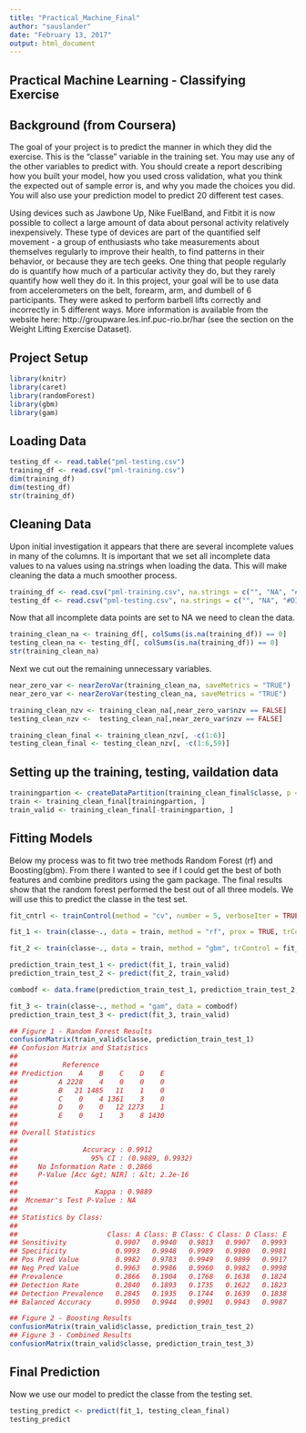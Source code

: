 ---
title: "Practical_Machine_Final"
author: "sauslander"
date: "February 13, 2017"
output: html_document
---
## Practical Machine Learning - Classifying Exercise

## Background (from Coursera)
The goal of your project is to predict the manner in which they did the exercise. This is the "classe" variable in the training set. You may use any of the other variables to predict with. You should create a report describing how you built your model, how you used cross validation, what you think the expected out of sample error is, and why you made the choices you did. You will also use your prediction model to predict 20 different test cases.

Using devices such as Jawbone Up, Nike FuelBand, and Fitbit it is now possible to collect a large amount of data about personal activity relatively inexpensively. These type of devices are part of the quantified self movement - a group of enthusiasts who take measurements about themselves regularly to improve their health, to find patterns in their behavior, or because they are tech geeks. One thing that people regularly do is quantify how much of a particular activity they do, but they rarely quantify how well they do it. In this project, your goal will be to use data from accelerometers on the belt, forearm, arm, and dumbell of 6 participants. They were asked to perform barbell lifts correctly and incorrectly in 5 different ways. More information is available from the website here: http://groupware.les.inf.puc-rio.br/har (see the section on the Weight Lifting Exercise Dataset).

## Project Setup
```{r setup, warning=FALSE, message=FALSE}
library(knitr)
library(caret)
library(randomForest)
library(gbm)
library(gam)
```

## Loading Data

```{r results='hide'}
testing_df <- read.table("pml-testing.csv")
training_df <- read.csv("pml-training.csv")
dim(training_df)
dim(testing_df)
str(training_df)
```

## Cleaning Data

Upon initial investigation it appears that there are several incomplete values in many of the columns. It is important that we set all incomplete data values to na values using na.strings when loading the data. This will make cleaning the data a much smoother process.

```{r}
training_df <- read.csv("pml-training.csv", na.strings = c("", "NA", "#DIV/0!"))
testing_df <- read.csv("pml-testing.csv", na.strings = c("", "NA", "#DIV/0!"))
```
Now that all incomplete data points are set to NA we need to clean the data.
```{r results='hide'}
training_clean_na <- training_df[, colSums(is.na(training_df)) == 0]
testing_clean_na <- testing_df[, colSums(is.na(training_df)) == 0]
str(training_clean_na)
```
Next we cut out the remaining unnecessary variables.
```{r results='hide'}
near_zero_var <- nearZeroVar(training_clean_na, saveMetrics = "TRUE")
near_zero_var <- nearZeroVar(testing_clean_na, saveMetrics = "TRUE")

training_clean_nzv <- training_clean_na[,near_zero_var$nzv == FALSE]
testing_clean_nzv <-  testing_clean_na[,near_zero_var$nzv == FALSE]

training_clean_final <- training_clean_nzv[, -c(1:6)]
testing_clean_final <- testing_clean_nzv[, -c(1:6,59)]
```

## Setting up the training, testing, vaildation data

```{r results='hide'}
trainingpartion <- createDataPartition(training_clean_final$classe, p = .6, list = FALSE)
train <- training_clean_final[trainingpartion, ]
train_valid <- training_clean_final[-trainingpartion, ]
```

## Fitting Models
Below my process was to fit two tree methods Random Forest (rf) and Boosting(gbm). From there I wanted to see if I could get the best of both features and combine preditors using the gam package. The final results show that the random forest performed the best out of all three models. We will use this to predict the classe in the test set.

```{r results='hide', message=FALSE, warning=FALSE}
fit_cntrl <- trainControl(method = "cv", number = 5, verboseIter = TRUE)

fit_1 <- train(classe~., data = train, method = "rf", prox = TRUE, trControl = fit_cntrl)

fit_2 <- train(classe~., data = train, method = "gbm", trControl = fit_cntrl, verbose = FALSE)

prediction_train_test_1 <- predict(fit_1, train_valid)
prediction_train_test_2 <- predict(fit_2, train_valid)

combodf <- data.frame(prediction_train_test_1, prediction_train_test_2, classe = train_valid$classe)

fit_3 <- train(classe~., method = "gam", data = combodf)
prediction_train_test_3 <- predict(fit_3, train_valid)
```

```{r message=FALSE, warning=FALSE}
## Figure 1 - Random Forest Results
confusionMatrix(train_valid$classe, prediction_train_test_1)
## Confusion Matrix and Statistics
## 
##           Reference
## Prediction    A    B    C    D    E
##          A 2228    4    0    0    0
##          B   21 1485   11    1    0
##          C    0    4 1361    3    0
##          D    0    0   12 1273    1
##          E    0    1    3    8 1430
## 
## Overall Statistics
##                                           
##                Accuracy : 0.9912          
##                  95% CI : (0.9889, 0.9932)
##     No Information Rate : 0.2866          
##     P-Value [Acc &gt; NIR] : &lt; 2.2e-16       
##                                           
##                   Kappa : 0.9889          
##  Mcnemar's Test P-Value : NA              
## 
## Statistics by Class:
## 
##                      Class: A Class: B Class: C Class: D Class: E
## Sensitivity            0.9907   0.9940   0.9813   0.9907   0.9993
## Specificity            0.9993   0.9948   0.9989   0.9980   0.9981
## Pos Pred Value         0.9982   0.9783   0.9949   0.9899   0.9917
## Neg Pred Value         0.9963   0.9986   0.9960   0.9982   0.9998
## Prevalence             0.2866   0.1904   0.1768   0.1638   0.1824
## Detection Rate         0.2840   0.1893   0.1735   0.1622   0.1823
## Detection Prevalence   0.2845   0.1935   0.1744   0.1639   0.1838
## Balanced Accuracy      0.9950   0.9944   0.9901   0.9943   0.9987

## Figure 2 - Boosting Results
confusionMatrix(train_valid$classe, prediction_train_test_2)
## Figure 3 - Combined Results
confusionMatrix(train_valid$classe, prediction_train_test_3)
```

## Final Prediction
Now we use our model to predict the classe from the testing set.

```{r}
testing_predict <- predict(fit_1, testing_clean_final)
testing_predict
```
